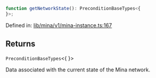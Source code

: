 ```ts
function getNetworkState(): PreconditionBaseTypes<{
}>;
```

Defined in: [lib/mina/v1/mina-instance.ts:167](https://github.com/o1-labs/o1js/blob/fca908c243ee8e908efacaf73a882d48759e675a/src/lib/mina/v1/mina-instance.ts#L167)

## Returns

`PreconditionBaseTypes`\<\{
\}\>

Data associated with the current state of the Mina network.

